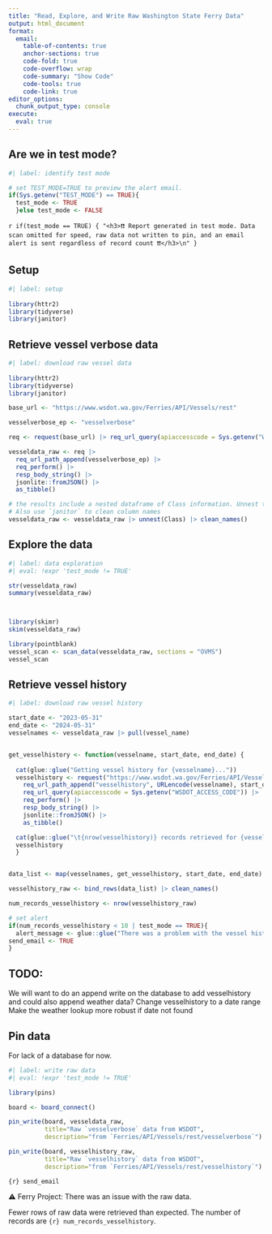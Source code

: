 ```yaml
---
title: "Read, Explore, and Write Raw Washington State Ferry Data"
output: html_document
format:
  email:
    table-of-contents: true
    anchor-sections: true
    code-fold: true
    code-overflow: wrap
    code-summary: "Show Code"
    code-tools: true
    code-link: true
editor_options: 
  chunk_output_type: console
execute: 
  eval: true
---
```


## Are we in test mode?
```r
#| label: identify test mode

# set TEST_MODE=TRUE to preview the alert email. 
if(Sys.getenv("TEST_MODE") == TRUE){
  test_mode <- TRUE
  }else test_mode <- FALSE
```

`r if(test_mode == TRUE) { "<h3>❗❗ Report generated in test mode. Data scan omitted for speed, raw data not written to pin, and an email alert is sent regardless of record count ❗❗</h3>\n" }`

## Setup
```r
#| label: setup
 
library(httr2)
library(tidyverse)
library(janitor)
```


## Retrieve vessel verbose data

```r
#| label: download raw vessel data
 
library(httr2)
library(tidyverse)
library(janitor)

base_url <- "https://www.wsdot.wa.gov/Ferries/API/Vessels/rest"

vesselverbose_ep <- "vesselverbose"

req <- request(base_url) |> req_url_query(apiaccesscode = Sys.getenv("WSDOT_ACCESS_CODE"))

vesseldata_raw <- req |> 
  req_url_path_append(vesselverbose_ep) |> 
  req_perform() |> 
  resp_body_string() |> 
  jsonlite::fromJSON() |> 
  as_tibble()

# the results include a nested dataframe of Class information. Unnest this.
# Also use `janitor` to clean column names
vesseldata_raw <- vesseldata_raw |> unnest(Class) |> clean_names()

```

## Explore the data
```r
#| label: data exploration
#| eval: !expr 'test_mode != TRUE'

str(vesseldata_raw)
summary(vesseldata_raw)



library(skimr)
skim(vesseldata_raw)

library(pointblank)
vessel_scan <- scan_data(vesseldata_raw, sections = "OVMS")
vessel_scan
```



## Retrieve vessel history

```r
#| label: download raw vessel history

start_date <- "2023-05-31"
end_date <- "2024-05-31"
vesselnames <- vesseldata_raw |> pull(vessel_name)


get_vesselhistory <- function(vesselname, start_date, end_date) {
  
  cat(glue::glue("Getting vessel history for {vesselname}..."))
  vesselhistory <- request("https://www.wsdot.wa.gov/Ferries/API/Vessels/rest") |> 
    req_url_path_append("vesselhistory", URLencode(vesselname), start_date, end_date) |> 
    req_url_query(apiaccesscode = Sys.getenv("WSDOT_ACCESS_CODE")) |> 
    req_perform() |> 
    resp_body_string() |> 
    jsonlite::fromJSON() |> 
    as_tibble()

  cat(glue::glue("\t{nrow(vesselhistory)} records retrieved for {vesselname}"),"\n")
  vesselhistory
  }


data_list <- map(vesselnames, get_vesselhistory, start_date, end_date)

vesselhistory_raw <- bind_rows(data_list) |> clean_names()

num_records_vesselhistory <- nrow(vesselhistory_raw)

# set alert
if(num_records_vesselhistory < 10 | test_mode == TRUE){
  alert_message <- glue::glue("There was a problem with the vessel history data retrieved. {num_records_vesselhistory} rows were retrieved.")
send_email <- TRUE
}

```


## TODO: 
We will want to do an append write on the database to add vesselhistory and could also append weather data?
Change vesselhistory to a date range
Make the weather lookup more robust if date not found


## Pin data 
For lack of a database for now. 

```r
#| label: write raw data
#| eval: !expr 'test_mode != TRUE'

library(pins)

board <- board_connect()

pin_write(board, vesseldata_raw, 
          title="Raw `vesselverbose` data from WSDOT", 
          description="from `Ferries/API/Vessels/rest/vesselverbose`")

pin_write(board, vesselhistory_raw,
          title="Raw `vesselhistory` data from WSDOT",
          description="from `Ferries/API/Vessels/rest/vesselhistory`")

```




::: {.email}

::: {.email-scheduled}
`{r} send_email`
:::

::: {.subject}
⚠️ Ferry Project: There was an issue with the raw data.
:::

Fewer rows of raw data were retrieved than expected.  The number of records are `{r} num_records_vesselhistory`.


:::

